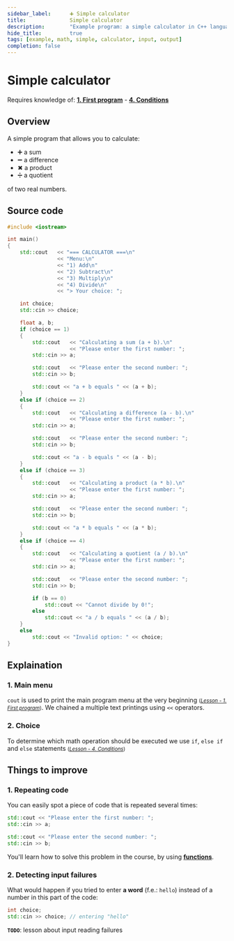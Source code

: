 ```yaml
---
sidebar_label:		➕ Simple calculator
title:				Simple calculator
description:		"Example program: a simple calculator in C++ language"
hide_title:			true
tags: [example, math, simple, calculator, input, output]
completion: false
---
```



# Simple calculator

Requires knowledge of: [**1. First program**](../../first-program) - [**4. Conditions**](../../conditions)

## Overview

A simple program that allows you to calculate:

- ➕ a sum
- ➖ a difference
- ✖ a product
- ➗ a quotient

of two real numbers.

## Source code

```cpp
#include <iostream>

int main()
{
	std::cout	<< "=== CALCULATOR ===\n"
				<< "Menu:\n"
				<< "1) Add\n"
				<< "2) Subtract\n"
				<< "3) Multiply\n"
				<< "4) Divide\n"
				<< "> Your choice: ";

	int choice;
	std::cin >> choice;

	float a, b;
	if (choice == 1)
	{
		std::cout	<< "Calculating a sum (a + b).\n"
					<< "Please enter the first number: ";
		std::cin >> a;

		std::cout	<< "Please enter the second number: ";
		std::cin >> b;

		std::cout << "a + b equals " << (a + b);
	}
	else if (choice == 2)
	{
		std::cout	<< "Calculating a difference (a - b).\n"
					<< "Please enter the first number: ";
		std::cin >> a;

		std::cout	<< "Please enter the second number: ";
		std::cin >> b;

		std::cout << "a - b equals " << (a - b);
	}
	else if (choice == 3)
	{
		std::cout	<< "Calculating a product (a * b).\n"
					<< "Please enter the first number: ";
		std::cin >> a;

		std::cout	<< "Please enter the second number: ";
		std::cin >> b;

		std::cout << "a * b equals " << (a * b);
	}
	else if (choice == 4)
	{
		std::cout	<< "Calculating a quotient (a / b).\n"
					<< "Please enter the first number: ";
		std::cin >> a;

		std::cout	<< "Please enter the second number: ";
		std::cin >> b;

		if (b == 0)
			std::cout << "Cannot divide by 0!";
		else
			std::cout << "a / b equals " << (a / b);
	}
	else
		std::cout << "Invalid option: " << choice;
}
```

## Explaination

<ImproveSection />

### 1. Main menu

`cout` is used to print the main program menu at the
very beginning <small>([*Lesson - 1. First program*](../../first-program))</small>.
We chained a multiple text printings using `<<` operators.

### 2. Choice

To determine which math operation should be executed we use `if`, `else if`
and `else` statements <small>([*Lesson - 4. Conditions*](../../conditions))</small>

## Things to improve

### 1. Repeating code

You can easily spot a piece of code that is repeated
several times:

```cpp title="⚠ Repeated code fragment"
std::cout << "Please enter the first number: ";
std::cin >> a;

std::cout << "Please enter the second number: ";
std::cin >> b;
```

You'll learn how to solve this problem in the course,
by using [**functions**](../../functions).

### 2. Detecting input failures

What would happen if you tried to enter **a word**
(f.e.: `hello`) instead of a number in this part of the code:

```cpp title="🤔 Will it work?"
int choice;
std::cin >> choice; // entering "hello"
```

**`TODO`**: lesson about input reading failures